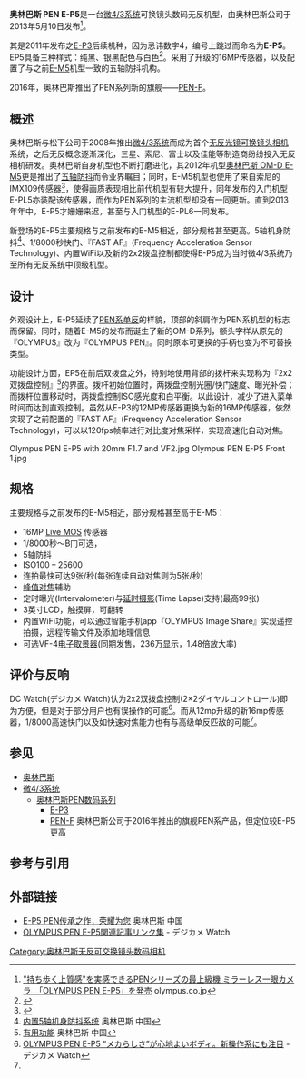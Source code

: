 {{Infobox camera
| model        = [[奥林巴斯|奥林巴斯]] PEN E-P5
| image        = [[File:OLYMPUS_EP5_with_flash.jpg|300px]]
| kind         = [[微4/3系统|微4/3系统]]
| operating system = 
| sensor       = [[4/3系统|4/3系统]] 16MP [[Live_MOS|Live MOS]]
| lens         = 微4/3系统兼容镜头
| image stab   = 机内[[影像稳定器|五轴防抖]]
| flash sync   = 最高 1/320s
| metering     = 智能多区测光
| emode        = 手动、程序、快门优先、光圈优先以及用户自定义
| mmode        = 
| farea        = 35 区可选自动对焦
| fmode        = [[自动对焦|自动对焦]] 或 手动对焦
| fEV Range    = 
| cont         = 
| viewfinder   = 无，可通过AP2热靴连接VF-2、VF-3、VF-4外接[[电子取景器|电子取景器]]
| rearLCD      = 3英寸静电电容式触摸屏，104万点，可上下翻转
| speedRange   = ISO 200–12800, 可扩展 100-25600
| flash        = 内置，GN7（ISO100）
| flbkt        = 
| fcbkt        =
| WB           = 自动/场景/色温设定/自定义捕获
| storage      = [[Secure_Digital_card|SD]], [[Secure_Digital_card#SDHC|SDHC]], [[Secure_Digital_card#SDXC|SDXC]]
| microphone   =  
| dust prevention = 
| battery      = BLN-1，可充电锂离子电池
| weight       = 带电池420g，单机身366g 
| dimensions   = 122.3(W) x 68.9(H) x 37.2mm(D)
| msrp         =  
| madeIn       = 
| footnotes    = 
}}

'''奥林巴斯 PEN E-P5'''是一台[[微4/3系统|微4/3系统]]可换镜头数码无反机型，由奥林巴斯公司于2013年5月10日发布<ref>[http://www.olympus.co.jp/jp/news/2013a/nr130510ep5j.jsp "持ち歩く上質感"を実感できるPENシリーズの最上級機 ミラーレス一眼カメラ　「OLYMPUS PEN E-P5」を発売] {{Wayback|url=http://www.olympus.co.jp/jp/news/2013a/nr130510ep5j.jsp |date=20161027092135 }} olympus.co.jp{{ja}}</ref>。

其是2011年发布之[[奥林巴斯_PEN_E-P3|E-P3]]后续机种，因为忌讳数字4，编号上跳过而命名为'''E-P5'''。EP5具备三种样式：纯黑、银黑配色与白色<ref>{{cite web|last=Butler|first=Richard|title=Olympus PEN E-P5 Review|url=http://www.dpreview.com/reviews/olympus-pen-e-p5|publisher=DPReview|accessdate=5 May 2014|author2=Andy Westlake|year=2013|archive-date=2020-09-22|archive-url=https://web.archive.org/web/20200922190413/https://www.dpreview.com/reviews/olympus-pen-e-p5/|dead-url=no}}</ref>。采用了升级的16MP传感器，以及配置了与之前[[奥林巴斯_OM-D_E-M5|E-M5]]机型一致的五轴防抖机构。

2016年，奥林巴斯推出了PEN系列新的旗舰——[[奥林巴斯_PEN-F|PEN-F]]。

==概述==
奥林巴斯与松下公司于2008年推出[[微4/3系统|微4/3系统]]而成为首个[[无反光镜可换镜头相机|无反光镜可换镜头相机]]系统，之后无反概念逐渐深化，三星、索尼、富士以及佳能等制造商纷纷投入无反相机研发。奥林巴斯自身机型也不断打磨进化，其2012年机型[[奥林巴斯_OM-D_E-M5|奥林巴斯 OM-D E-M5]]更是推出了[[五轴防抖|五轴防抖]]而令业界瞩目；同时，E-M5机型也使用了来自索尼的IMX109传感器<ref>{{Cite web |url=http://chipworks.force.com/catalog/ProductDetails?sku=SON-IMX109 |title=IMX109 |access-date=2015-09-30 |archive-date=2019-08-12 |archive-url=https://web.archive.org/web/20190812205145/http://chipworks.force.com/catalog/ProductDetails?sku=SON-IMX109 |dead-url=no }}</ref>，使得画质表现相比前代机型有较大提升，同年发布的入门机型E-PL5亦装配该传感器，而作为PEN系列的主流机型却没有一同更新。直到2013年年中，E-P5才姗姗来迟，甚至与入门机型的E-PL6一同发布。

新登场的E-P5主要规格与之前发布的E-M5相近，部分规格甚至更高。5轴机身防抖<ref>[http://olympus-imaging.cn/product/dslr/ep5/feature4.html 内置5轴机身防抖系统] {{Wayback|url=http://olympus-imaging.cn/product/dslr/ep5/feature4.html |date=20190811011606 }} 奥林巴斯 中国</ref>、1/8000秒快门、『FAST AF』(Frequency Acceleration Sensor Technology)、内置WiFi以及新的2x2拨盘控制都使得E-P5成为当时微4/3系统乃至所有无反系统中顶级机型。
==设计==
外观设计上，E-P5延续了[[奥林巴斯PEN_F系列|PEN系单反]]的样貌，顶部的斜肩作为PEN系机型的标志而保留。同时，随着E-M5的发布而诞生了新的OM-D系列，额头字样从原先的『OLYMPUS』改为『OLYMPUS PEN』。同时原本可更换的手柄也变为不可替换类型。

功能设计方面，EP5在前后双拨盘之外，特别地使用背部的拨杆来实现称为『2x2双拨盘控制』<ref>[http://olympus-imaging.cn/product/dslr/ep5/feature6.html 有用功能] {{Wayback|url=http://olympus-imaging.cn/product/dslr/ep5/feature6.html |date=20190813114545 }} 奥林巴斯 中国</ref>的界面。拨杆初始位置时，两拨盘控制光圈/快门速度、曝光补偿；而拨杆位置移动时，两拨盘控制ISO感光度和白平衡。以此设计，减少了进入菜单时间而达到直观控制。虽然从E-P3的12MP传感器更换为新的16MP传感器，依然实现了之前配置的『FAST AF』(Frequency Acceleration Sensor Technology)，可以以120fps帧率进行对比度对焦采样，实现高速化自动对焦。

<gallery>
Olympus PEN E-P5 with 20mm F1.7 and VF2.jpg
Olympus PEN E-P5 Front 1.jpg
</gallery>

==规格==
主要规格与之前发布的E-M5相近，部分规格甚至高于E-M5：
*16MP [[Live_MOS|Live MOS]] 传感器
*1/8000秒～B门可选，
*5轴防抖
*ISO100 – 25600
*连拍最快可达9张/秒(每张连续自动对焦则为5张/秒)
*[[峰值对焦|峰值对焦]]辅助
*定时曝光(Intervalometer)与[[延时摄影|延时摄影]](Time Lapse)支持(最高99张)
*3英寸LCD，触摸屏，可翻转
*内置WiFi功能，可以通过智能手机app『OLYMPUS Image Share』实现遥控拍摄，远程传输文件及添加地理信息
*可选VF-4[[电子取景器|电子取景器]](同期发售，236万显示，1.48倍放大率)

==评价与反响==
DC Watch(デジカメ Watch)认为2x2双拨盘控制(2×2ダイヤルコントロール)即为方便，但是对于部分用户也有误操作的可能<ref name="watchnew">[http://dc.watch.impress.co.jp/docs/review/newproduct/20130621_604558.html OLYMPUS PEN E-P5 “メカらしさ”が心地よいボディ。新操作系にも注目] {{Wayback|url=http://dc.watch.impress.co.jp/docs/review/newproduct/20130621_604558.html |date=20160520000648 }} - デジカメ Watch{{ja}}</ref>。而从12mp升级的新16mp传感器，1/8000高速快门以及如快速对焦能力也有与高级单反匹敌的可能<ref name="watchnew" />。

==参见==
*[[奥林巴斯|奥林巴斯]]
*[[微4/3系统|微4/3系统]]
**[[奥林巴斯PEN数码系列|奥林巴斯PEN数码系列]]
***[[奥林巴斯_PEN_E-P3|E-P3]]
***[[PEN-F|PEN-F]] 奥林巴斯公司于2016年推出的旗舰PEN系产品，但定位较E-P5更高

==参考与引用==
{{reflist|2}}
==外部链接==
*[http://olympus-imaging.cn/product/dslr/ep5/index.html E-P5 PEN传承之作，荣耀为您] {{Wayback|url=http://olympus-imaging.cn/product/dslr/ep5/index.html |date=20190815173046 }} 奥林巴斯 中国
*[http://dc.watch.impress.co.jp/backno/dslr/2600.html OLYMPUS PEN E-P5関連記事リンク集] {{Wayback|url=http://dc.watch.impress.co.jp/backno/dslr/2600.html |date=20201028060940 }} - デジカメ Watch{{ja}}

{{Translation/Ref|en|Olympus PEN E-P5}}
{{Olympus Digital Camera List}}
{{DSLR cameras with movie mode}}


[[Category:奥林巴斯无反可交换镜头数码相机|Category:奥林巴斯无反可交换镜头数码相机]]
